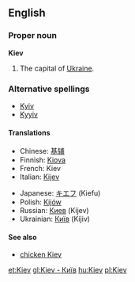==English==

===Proper noun===
'''Kiev'''
# The capital of [[Ukraine]].

===Alternative spellings===
*[[Kyiv]]
*[[Kyyiv]]

====Translations====
{{top}}
*Chinese: [[基辅]]
*Finnish: [[Kiova]]
*French: Kiev
*Italian: [[Kijev]]
{{mid}}
*Japanese: [[キエフ]] (Kiefu)
*Polish: [[Kijów]] {{m}}
*Russian: [[Киев]] (Kíjev) {{m}}
*Ukrainian: [[Київ]] (Kíjiv) {{m}}
{{bottom}}

====See also====
*[[chicken Kiev]]

<!-- - Київ]]-->

[[et:Kiev]]
[[gl:Kiev - Київ]]
[[hu:Kiev]]
[[pl:Kiev]]